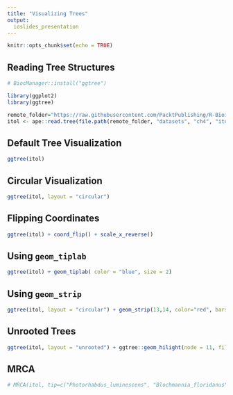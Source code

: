 ```yaml
---
title: "Visualizing Trees"
output:
  ioslides_presentation
---
```


```r
knitr::opts_chunk$set(echo = TRUE)
```

## Reading Tree Structures

```r
# BiocManager::install("ggtree")

library(ggplot2)
library(ggtree)

remote_folder="https://raw.githubusercontent.com/PacktPublishing/R-Bioinformatics-Cookbook/master"
itol <- ape::read.tree(file.path(remote_folder, "datasets", "ch4", "itol.nwk"))
```

## Default Tree Visualization

```r
ggtree(itol)
```

## Circular Visualization

```r
ggtree(itol, layout = "circular")
```


## Flipping Coordinates

```r
ggtree(itol) + coord_flip() + scale_x_reverse()
```

## Using `geom_tiplab`

```r
ggtree(itol) + geom_tiplab( color = "blue", size = 2)
```

## Using `geom_strip`

```r
ggtree(itol, layout = "circular") + geom_strip(13,14, color="red", barsize = 1)
```

## Unrooted Trees

```r
ggtree(itol, layout = "unrooted") + ggtree::geom_hilight(node = 11, fill = "steelblue") # _encircle
```

## MRCA

```r
# MRCA(itol, tip=c("Photorhabdus_luminescens", "Blochmannia_floridanus"))
```

